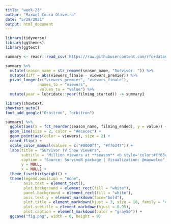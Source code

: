 ```yaml
---
title: "week-23"
author: "Maxwel Coura Oliveira"
date: "5/29/2021"
output: html_document
---
```


```r
library(tidyverse)
library(ggthemes)
library(ggtext)
```


```r
summary <- readr::read_csv('https://raw.githubusercontent.com/rfordatascience/tidytuesday/master/data/2021/2021-06-01/summary.csv')
```


```r
summary %>% 
  mutate(season_name = str_remove(season_name, "Survivor: ")) %>% 
  mutate(diff = abs(viewers_finale - viewers_premier)) %>% 
  pivot_longer(c("viewers_premier", "viewers_finale"), 
               names_to = "viewers", 
               values_to = "value") %>%
  mutate(year = lubridate::year(filming_started)) -> summary1
```
```r
library(showtext)
showtext_auto()
font_add_google("Orbitron", "orbitron")
```


```r
summary1 %>% 
  ggplot(aes(x = fct_reorder(season_name, filming_ended), y = value)) +
  geom_line(size = 2, color = "#ececec") + 
  geom_point(aes(color = viewers), size = 2) +
  coord_flip() +
  scale_color_manual(values = c("#0000ff", "#ff6347")) +
  labs(title = "Survivor TV Show Viewers",
       subtitle = "Million viewers at **season** <b style='color:#ff6347;'>premier</b> and <b style='color:#0000ff;'>finale</b> from 2000 (bottom) to 2019 (top)",
       caption = "Source: SurvivoR package | Visualization: @maxwelco",
       y = NULL,
       x = NULL) +
  theme_fivethirtyeight() +
  theme(legend.position = "none",
        axis.text = element_text(),
        plot.background = element_rect(fill = "white"),
        panel.background = element_rect(fill = "white"),
        axis.text.y = element_markdown(face="bold"),
        plot.title = element_markdown(hjust = 3, size = 18, family = "orbitron"),
        plot.subtitle = element_markdown(hjust = 0.95),
        plot.caption = element_markdown(color = "gray50")) +
  ggsave("fig.png", width = 6, height = 9)
```







